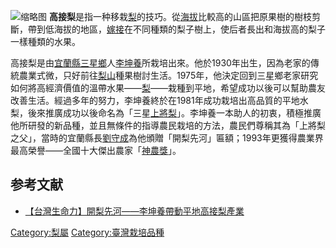 [[File:Sanxing_Top-Grafted_Pears.jpg|缩略图]]
'''高接梨'''是指一种移栽[[梨|梨]]的技巧。從[[海拔|海拔]]比較高的山區把原果樹的樹枝剪斷，帶到低海拔的地區，[[嫁接|嫁接]]在不同種類的梨子樹上，使后者長出和海拔高的梨子一樣種類的水果。

高接梨是由[[宜蘭縣|宜蘭縣]][[三星鄉_(台灣)|三星鄉]]人[[李坤養|李坤養]]所栽培出來。他於1930年出生，因為老家的傳統農業式微，只好前往[[梨山|梨山]]種果樹討生活。1975年，他決定回到三星鄉老家研究如何將高經濟價值的溫帶水果——[[梨|梨]]——栽種到平地，希望成功以後可以幫助農友改善生活。經過多年的努力，李坤養終於在1981年成功栽培出高品質的平地水梨，後來推廣成功以後命名為「三星[[上將梨|上將梨]]」。李坤養一本助人的初衷，積極推廣他所研發的新品種，並且無條件的指導農民栽培的方法，農民們尊稱其為「上將梨之父」，當時的宜蘭縣長[[劉守成_(臺灣)|劉守成]]為他頒贈「開梨先河」匾額；1993年更獲得農業界最高榮譽——全國十大傑出農家「[[神農獎|神農獎]]」。

==参考文献==
*[http://www.epochtimes.com/gb/6/7/14/n1386129.htm 【台灣生命力】開梨先河——李坤養帶動平地高接梨產業]
{{reflist}}

{{Fruit-stub}}

[[Category:梨屬|Category:梨屬]]
[[Category:臺灣栽培品種|Category:臺灣栽培品種]]